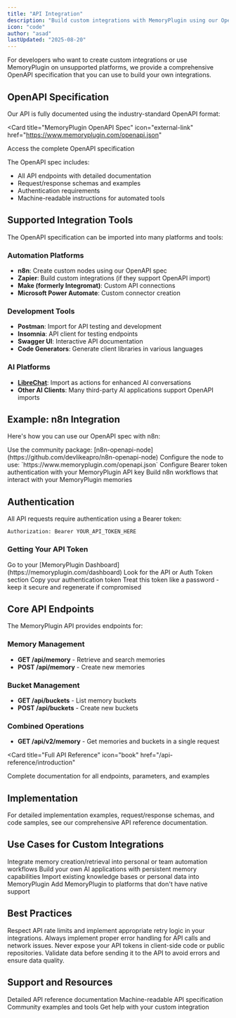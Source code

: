 ```yaml
---
title: "API Integration"
description: "Build custom integrations with MemoryPlugin using our OpenAPI specification"
icon: "code"
author: "asad"
lastUpdated: "2025-08-20"
---
```



<ArticleInfo author="asad" lastUpdated="2025-08-20" />

For developers who want to create custom integrations or use MemoryPlugin on unsupported platforms, we provide a comprehensive OpenAPI specification that you can use to build your own integrations.

## OpenAPI Specification

Our API is fully documented using the industry-standard OpenAPI format:

<Card
  title="MemoryPlugin OpenAPI Spec"
  icon="external-link"
  href="https://www.memoryplugin.com/openapi.json"
>
  Access the complete OpenAPI specification
</Card>

The OpenAPI spec includes:
- All API endpoints with detailed documentation
- Request/response schemas and examples
- Authentication requirements
- Machine-readable instructions for automated tools

## Supported Integration Tools

The OpenAPI specification can be imported into many platforms and tools:

### Automation Platforms
- **n8n**: Create custom nodes using our OpenAPI spec
- **Zapier**: Build custom integrations (if they support OpenAPI import)
- **Make (formerly Integromat)**: Custom API connections
- **Microsoft Power Automate**: Custom connector creation

### Development Tools
- **Postman**: Import for API testing and development
- **Insomnia**: API client for testing endpoints
- **Swagger UI**: Interactive API documentation
- **Code Generators**: Generate client libraries in various languages

### AI Platforms
- **[LibreChat](https://www.librechat.ai/docs/features/agents#actions)**: Import as actions for enhanced AI conversations
- **Other AI Clients**: Many third-party AI applications support OpenAPI imports

## Example: n8n Integration

Here's how you can use our OpenAPI spec with n8n:

<Steps>
  <Step title="Install n8n OpenAPI Node">
    Use the community package: [n8n-openapi-node](https://github.com/devlikeapro/n8n-openapi-node)
  </Step>
  <Step title="Import OpenAPI Spec">
    Configure the node to use: `https://www.memoryplugin.com/openapi.json`
  </Step>
  <Step title="Set Authentication">
    Configure Bearer token authentication with your MemoryPlugin API key
  </Step>
  <Step title="Create Workflows">
    Build n8n workflows that interact with your MemoryPlugin memories
  </Step>
</Steps>

## Authentication

All API requests require authentication using a Bearer token:

```http
Authorization: Bearer YOUR_API_TOKEN_HERE
```

### Getting Your API Token

<Steps>
  <Step title="Access Dashboard">
    Go to your [MemoryPlugin Dashboard](https://memoryplugin.com/dashboard)
  </Step>
  <Step title="Find API Section">
    Look for the API or Auth Token section
  </Step>
  <Step title="Copy Token">
    Copy your authentication token
  </Step>
  <Step title="Keep Secure">
    Treat this token like a password - keep it secure and regenerate if compromised
  </Step>
</Steps>

## Core API Endpoints

The MemoryPlugin API provides endpoints for:

### Memory Management
- **GET /api/memory** - Retrieve and search memories
- **POST /api/memory** - Create new memories

### Bucket Management
- **GET /api/buckets** - List memory buckets
- **POST /api/buckets** - Create new buckets

### Combined Operations  
- **GET /api/v2/memory** - Get memories and buckets in a single request

<Card
  title="Full API Reference"
  icon="book"
  href="/api-reference/introduction"
>
  Complete documentation for all endpoints, parameters, and examples
</Card>

## Implementation

For detailed implementation examples, request/response schemas, and code samples, see our comprehensive API reference documentation.

## Use Cases for Custom Integrations

<CardGroup cols={2}>
  <Card title="Workflow Automation" icon="gear">
    Integrate memory creation/retrieval into personal or team automation workflows
  </Card>
  <Card title="Custom AI Applications" icon="robot">
    Build your own AI applications with persistent memory capabilities
  </Card>
  <Card title="Data Migration" icon="database">
    Import existing knowledge bases or personal data into MemoryPlugin
  </Card>
  <Card title="Platform Integration" icon="plug">
    Add MemoryPlugin to platforms that don't have native support
  </Card>
</CardGroup>

## Best Practices

<AccordionGroup>
  <Accordion title="Rate Limiting">
    Respect API rate limits and implement appropriate retry logic in your integrations.
  </Accordion>
  <Accordion title="Error Handling">
    Always implement proper error handling for API calls and network issues.
  </Accordion>
  <Accordion title="Token Security">
    Never expose your API tokens in client-side code or public repositories.
  </Accordion>
  <Accordion title="Data Validation">
    Validate data before sending it to the API to avoid errors and ensure data quality.
  </Accordion>
</AccordionGroup>

## Support and Resources

<CardGroup cols={2}>
  <Card
    title="API Documentation"
    icon="book"
    href="/api-reference/introduction"
  >
    Detailed API reference documentation
  </Card>
  <Card
    title="OpenAPI Spec"
    icon="file-code"
    href="https://www.memoryplugin.com/openapi.json"
  >
    Machine-readable API specification
  </Card>
  <Card
    title="Example Integrations"
    icon="code-branch"
    href="https://github.com/devlikeapro/n8n-openapi-node"
  >
    Community examples and tools
  </Card>
  <Card
    title="Developer Support"
    icon="headset"
    href="mailto:support@memoryplugin.com"
  >
    Get help with your custom integration
  </Card>
</CardGroup>